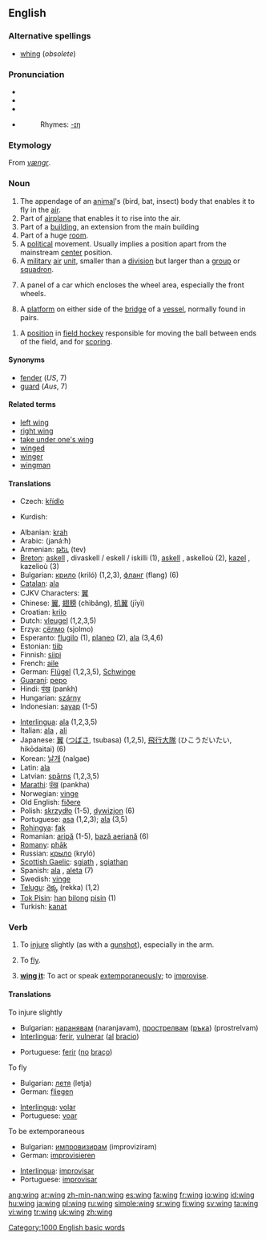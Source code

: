 {{wikipedia}}
==English==

===Alternative spellings===
*[[whing]] (''obsolete'')

===Pronunciation===
*{{AHD|wĭng}}
*{{IPA|/wɪŋ/}}
*{{SAMPA|/wIN/}}
*{{audio|en-us-wing.ogg|Audio (US)}}
*:Rhymes: [[Rhymes:English:-ɪŋ|-ɪŋ]]

===Etymology===
From {{ON.}} ''[[vængr]]''.

===Noun===
{{en-noun}}

# The appendage of an [[animal]]'s (bird, bat, insect) body that enables it to fly in the [[air]].
# Part of [[airplane]] that enables it to rise into the air.
# Part of a [[building]], an extension from the main building
# Part of a huge [[room]].
# A [[political]] movement. Usually implies a position apart from the mainstream [[center]] position.
# A [[military]] [[air]] [[unit]], smaller than a [[division]] but larger than a [[group]] or [[squadron]].
# {{UK}} A panel of a car which encloses the wheel area, especially the front wheels.
# {{Nautical}} A [[platform]] on either side of the [[bridge]] of a [[vessel]], normally found in pairs.
<!-- Note: the "hockey" category is field hockey -->
# {{cattag|hockey}} A [[position]] in [[field hockey]] responsible for moving the ball between ends of the field, and for [[score|scoring]].

====Synonyms====
*[[fender]] (''US'', 7)
*[[guard]] (''Aus'', 7)

====Related terms====
*[[left wing]]
*[[right wing]]
*[[take under one's wing]]
*[[winged]]
*[[winger]]
*[[wingman]]

====Translations====
{{trans-top|part of an animal}}
*Czech: [[křídlo]] {{n}}
{{trans-mid}}
*Kurdish: {{KUchar|[[باڵ]]}}
{{trans-bottom}}

{{checktrans}}
{{top}}
*Albanian: [[krah]] {{m}}
*Arabic: {{ARchar|[[جناح|جَنَاح]]}} (janá:ħ) {{m}}
*Armenian: [[թեւ]] (tev)
*[[Breton]]: [[askell]] {{f}}, divaskell / eskell / iskilli {{p}} (1), [[askell]] {{f}}, askelloù {{p}} (2), [[kazel]] {{f}}, kazelioù {{p}} (3)
*Bulgarian: [[крило]] (kriló) {{n}} (1,2,3), [[фланг]] (flang) {{m}} (6)
*[[Catalan]]: [[ala]] {{f}}
*CJKV Characters: [[翼]]
*Chinese: [[翼]], [[翅膀]] (chìbǎng), [[机翼]] (jīyì)
*Croatian: [[krilo]] {{n}}
*Dutch: [[vleugel]] {{m}} (1,2,3,5)
*Erzya: [[сёлмо]] (sjolmo)
*Esperanto: [[flugilo]] (1), [[planeo]] (2), [[ala]] (3,4,6)
*Estonian: [[tiib]]
*Finnish: [[siipi]]
*French: [[aile]] {{f}}
*German: [[Flügel]] {{m}} (1,2,3,5), [[Schwinge]]
*[[Guaraní]]: [[pepo]]
*Hindi: [[पंख]] (pankh) {{g|Hindi}}
*Hungarian: [[szárny]]
*Indonesian: [[sayap]] (1-5)
{{mid}}
*[[Interlingua]]: [[ala]] (1,2,3,5)
*Italian: [[ala]] {{f}}, [[ali]] {{p}}
*Japanese: [[翼]] ([[つばさ]], tsubasa) (1,2,5), [[飛行大隊]] (ひこうだいたい, hikōdaitai) (6)
*Korean: [[날개]] (nalgae)
*Latin: [[ala]] {{f}}
*Latvian: [[spārns]] {{m}} {{s}} (1,2,3,5)
*[[Marathi]]: [[पंख]] (pankha)
*Norwegian: [[vinge]] {{c}}
*Old English: [[fiðere]] {{n}}
*Polish: [[skrzydło]] {{n}} (1-5), [[dywizjon]] {{m}} (6)
*Portuguese: [[asa]] {{f}} (1,2,3); [[ala]] {{f}} (3,5)
*[[Rohingya]]: [[fak]]
*Romanian: [[aripă]] {{f}} (1-5), [[bază aeriană]] (6)
*[[Romany]]: [[phāk]]
*Russian: [[крыло]] (kryló) {{n}}
*[[Scottish Gaelic]]: [[sgiath]] {{f}}, [[sgiathan]] {{m}}
*Spanish: [[ala]] {{f}}, [[aleta]] {{f}} (7)
*Swedish: [[vinge]]
*[[Telugu]]: [[రెక్క]] (rekka) (1,2)
*[[Tok Pisin]]: [[han]] [[bilong]] [[pisin]] (1)
*Turkish: [[kanat]]
{{bottom}}

===Verb===
{{en-verb}}

# {{transitive}} To [[injure]] slightly (as with a [[gunshot]]), especially in the arm.
# {{intransitive}} To [[fly]].
# {{intransitive}} '''[[wing it]]''': To act or speak [[extemporaneous]]ly; to [[improvise]].

====Translations====
;To injure slightly
{{top}}
*Bulgarian: [[наранявам]] (naranjavam), [[прострелвам]] ([[ръка]]) (prostrelvam)
*[[Interlingua]]: [[ferir]], [[vulnerar]] ([[al]] [[bracio]])
{{mid}}
*Portuguese: [[ferir]] ([[no#Portuguese|no]] [[braço]])
{{bottom}}

; To fly
{{top}}
*Bulgarian: [[летя]] (letja)
*German: [[fliegen]]
{{mid}}
*[[Interlingua]]: [[volar]]
*Portuguese: [[voar]]
{{bottom}}

; To be extemporaneous
{{top}}
*Bulgarian: [[импровизирам]] (improviziram)
*German: [[improvisieren]]
{{mid}}
*[[Interlingua]]: [[improvisar]]
*Portuguese: [[improvisar]]
{{bottom}}

[[Category:1000 English basic words]]

[[ang:wing]]
[[ar:wing]]
[[zh-min-nan:wing]]
[[es:wing]]
[[fa:wing]]
[[fr:wing]]
[[io:wing]]
[[id:wing]]
[[hu:wing]]
[[ja:wing]]
[[pl:wing]]
[[ru:wing]]
[[simple:wing]]
[[sr:wing]]
[[fi:wing]]
[[sv:wing]]
[[ta:wing]]
[[vi:wing]]
[[tr:wing]]
[[uk:wing]]
[[zh:wing]]